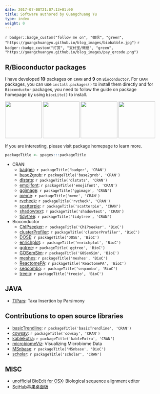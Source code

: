 ```yaml
---
date: 2017-07-08T21:07:13+01:00
title: Software authored by Guangchuang Yu
type: index
weight: 0
---
```



`r badger::badge_custom("follow me on", "微信", "green", "https://guangchuangyu.github.io/blog_images/biobabble.jpg")`
`r badger::badge_custom("打赏", "支付宝/微信", "green", "https://guangchuangyu.github.io/blog_images/pay_qrcode.png")`

## R/Bioconductor packages

I have developed **10** packages on `CRAN` and **9** on `Bioconductor`. For `CRAN` packages, you can use `install.packages()` to install them directly and for `Bioconductor` packages, you need to follow the guide on package homepage by using `biocLite()` to install.


<img src="https://raw.githubusercontent.com/Bioconductor/BiocStickers/master/ChIPseeker/ChIPseeker.png" height="120"/>
<img src="https://raw.githubusercontent.com/Bioconductor/BiocStickers/master/clusterProfiler/clusterProfiler.png" height="120"/>
<img src="https://raw.githubusercontent.com/Bioconductor/BiocStickers/master/ggtree/ggtree.png" height="120"/>
<img src="https://raw.githubusercontent.com/Bioconductor/BiocStickers/master/treeio/treeio.png" height="120"/>


If you are interesting, please visit package homepage to learn more.

```r
packageTitle <- ypages:::packageTitle
```

+ CRAN
	- [badger](http://cran.r-project.org/package=badger): `r packageTitle('badger', 'CRAN')`
	- [base2grob](http://cran.r-project.org/package=base2grob): `r packageTitle('base2grob', 'CRAN')`
    - [dlstats](http://cran.r-project.org/package=dlstats): `r packageTitle('dlstats', 'CRAN')`
	- [emojifont](http://cran.r-project.org/package=emojifont): `r packageTitle('emojifont', 'CRAN')`
	- [ggimage](http://cran.r-project.org/package=ggimage): `r packageTitle('ggimage', 'CRAN')`
    - [meme](http://cran.r-project.org/package=meme): `r packageTitle('meme', 'CRAN')`
    - [rvcheck](http://cran.r-project.org/package=rvcheck): `r packageTitle('rvcheck', 'CRAN')`
	- [scatterpie](http://cran.r-project.org/package=scatterpie): `r packageTitle('scatterpie', 'CRAN')`
    - [shadowtext](http://cran.r-project.org/package=shadowtext): `r packageTitle('shadowtext', 'CRAN')`
    - [tidytree](http://cran.r-project.org/package=tidytree): `r packageTitle('tidytree', 'CRAN')`

+ Bioconductor
	- [ChIPseeker](https://guangchuangyu.github.io/software/ChIPseeker): `r packageTitle('ChIPseeker', 'BioC')`
	- [clusterProfiler](https://guangchuangyu.github.io/software/clusterProfiler): `r packageTitle('clusterProfiler', 'BioC')`
	- [DOSE](https://guangchuangyu.github.io/software/DOSE): `r packageTitle('DOSE', 'BioC')`
	- [enrichplot](https://www.bioconductor.org/packages/enrichplot): `r packageTitle('enrichplot', 'BioC')`
    - [ggtree](https://guangchuangyu.github.io/software/ggtree): `r packageTitle('ggtree', 'BioC')`
	- [GOSemSim](https://guangchuangyu.github.io/software/GOSemSim): `r packageTitle('GOSemSim', 'BioC')`
	- [meshes](https://guangchuangyu.github.io/software/meshes): `r packageTitle('meshes', 'BioC')`
	- [ReactomePA](https://guangchuangyu.github.io/software/ReactomePA): `r packageTitle('ReactomePA', 'BioC')`
    - [seqcombo](https://www.bioconductor.org/packages/seqcombo): `r packageTitle('seqcombo', 'BioC')`
    - [treeio](https://guangchuangyu.github.io/software/treeio): `r packageTitle('treeio', 'BioC')`


## JAVA

+ [TIPars](https://github.com/id-bioinfo/TIPars): Taxa Insertion by Parsimony


## Contributions to open source libraries

+ [basicTrendline](https://cran.r-project.org/package=basicTrendline):   `r packageTitle('basicTrendline', 'CRAN')`
+ [cowsay](https://cran.r-project.org/package=cowsay):   `r packageTitle('cowsay', 'CRAN')`
+ [kableExtra](https://cran.r-project.org/package=kableExtra):   `r packageTitle('kableExtra', 'CRAN')`
+ [microbiomeViz](https://github.com/lch14forever/microbiomeViz): Visualizing Microbiome Data
+ [MSnbase](https://bioconductor.org/packages/MSnbase/):   `r packageTitle('MSnbase', 'BioC')`
+ [scholar](https://github.com/jkeirstead/scholar):   `r packageTitle('scholar', 'CRAN')`

## MISC

+ [unofficial BioEdit for OSX](https://guangchuangyu.github.io/2016/03/yet-an-unofficial-bioedit-for-osx/):
  Biological sequence alignment editor
+ [SciHub苹果桌面版](https://www.jianshu.com/p/394374cf2b70)

